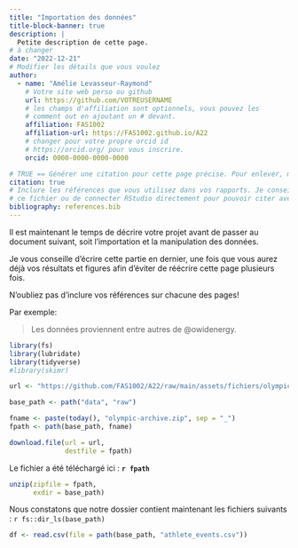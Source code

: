 ```yaml
---
title: "Importation des données"
title-block-banner: true
description: | 
  Petite description de cette page.
# à changer
date: "2022-12-21"
# Modifier les détails que vous voulez
author:
  - name: "Amélie Levasseur-Raymond"
    # Votre site web perso ou github
    url: https://github.com/VOTREUSERNAME
    # les champs d'affiliation sont optionnels, vous pouvez les
    # comment out en ajoutant un # devant.
    affiliation: FAS1002
    affiliation-url: https://FAS1002.github.io/A22
    # changer pour votre propre orcid id
    # https://orcid.org/ pour vous inscrire.
    orcid: 0000-0000-0000-0000

# TRUE == Générer une citation pour cette page précise. Pour enlever, mettre false.
citation: true
# Inclure les références que vous utilisez dans vos rapports. Je conseille Zotero pour construire
# ce fichier ou de connecter RStudio directement pour pouvoir citer avec @nom-de-reference.
bibliography: references.bib
---
```


Il est maintenant le temps de décrire votre projet avant de passer au document suivant, soit l'importation et la manipulation des données.

Je vous conseille d'écrire cette partie en dernier, une fois que vous aurez déjà vos résultats et figures afin d'éviter de réécrire cette page plusieurs fois.

::: callout-important
N'oubliez pas d'inclure vos références sur chacune des pages!
:::

Par exemple:

> Les données proviennent entre autres de @owidenergy.

```r
library(fs)
library(lubridate)
library(tidyverse)
#library(skimr)
```

```r
url <- "https://github.com/FAS1002/A22/raw/main/assets/fichiers/olympic_archive.zip"

base_path <- path("data", "raw")

fname <- paste(today(), "olympic-archive.zip", sep = "_")
fpath <- path(base_path, fname)

download.file(url = url, 
              destfile = fpath)

```

Le fichier a été téléchargé ici : **`r fpath`**

```r
unzip(zipfile = fpath, 
      exdir = base_path)
```
Nous constatons que notre dossier contient maintenant les fichiers suivants : 
`r fs::dir_ls(base_path)`

```r
df <- read.csv(file = path(base_path, "athlete_events.csv"))
```

